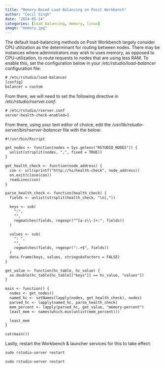 ```yaml
---
title: "Memory-Based Load Balancing on Posit Workbench"
author: "Cecil Singh"
date: "2024-05-14"
categories: [load balancing, memory, linux]
image: "memory.jpg"
---
```

The default load-balancing methods on Posit Workbench largely consider CPU utilization as the determinant for routing between nodes. There may be instances where administrators may wish to uses memory, as opposed to CPU-utilization, to route requests to nodes that are using less RAM. To enable this, set the configuration below in your */etc/rstudio/load-balancer* configuration file:

```default
# /etc/rstudio/load-balancer
[config] 
balancer = custom 
```

From there, we will need to set the following directive in */etc/rstudio/rserver.conf*:
```default
# /etc/rstudio/rserver.conf 
server-health-check-enabled=1 
```

From there, using your text editor of choice, edit the */usr/lib/rstudio-server/bin/rserver-balancer* file with the below:

```default
#!/usr/bin/Rscript

get_nodes <- function(nodes = Sys.getenv("RSTUDIO_NODES")) {
  unlist(strsplit(nodes, ",", fixed = TRUE))
}

get_health_check <- function(node_address) {
  con <- url(sprintf("http://%s/health-check", node_address))
  on.exit(close(con))
  readLines(con)
}

parse_health_check <- function(health_check) {
  fields <- unlist(strsplit(health_check, "\n|,"))

  keys <- sub(
    ":",
    "",
    regmatches(fields, regexpr("^[a-z\\-]+:", fields))
  )

  values <- sub(
    ": ",
    "",
    regmatches(fields, regexpr(":.+$", fields))
  )
  data.frame(keys, values, stringsAsFactors = FALSE)
}

get_value <- function(hc_table, hc_value) {
  as.double(hc_table[hc_table[["keys"]] == hc_value, "values"])
}

main <- function() {
  nodes <- get_nodes()
  named_hc <- setNames(lapply(nodes, get_health_check), nodes)
  parsed_hc <- lapply(named_hc, parse_health_check)
  mem_percent <- lapply(parsed_hc, get_value, "memory-percent")
  least_mem <- names(which.min(unlist(mem_percent)))

  least_mem
}

cat(main())
```

Lastly, restart the Workbench & launcher services for this to take effect:
```default
sudo rstudio-server restart
```
```default
sudo rstudio-server restart
```
